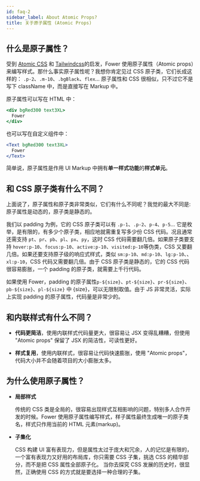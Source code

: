 ```yaml
---
id: faq-2
sidebar_label: About Atomic Props?
title: 关于原子属性 (Atomic Props)
---
```


## 什么是原子属性？

受到 [Atomic CSS](https://acss.io/) 和 [Tailwindcss](https://tailwindcss.com/)的启发，Fower 使用原子属性（Atomic props）来编写样式。那什么事实原子属性呢？我想你肯定见过 CSS 原子类，它们长成这样的： `.p-2`、`.m-10`、`.bgBlack`、`flex`... 原子属性和 CSS 很相似，只不过它不是写下 className 中，而是直接写在 Markup 中。

原子属性可以写在 HTML 中：

```jsx
<div bgRed300 text3XL>
  Fower
</div>
```

也可以写在自定义组件中：

```jsx live
<Text bgRed300 text3XL>
  Fower
</Text>
```

简单说，原子属性是作用 UI Markup 中拥有**单一样式功能**的**样式单元**。

## 和 CSS 原子类有什么不同？

上面说了，原子属性和原子类非常类似，它们有什么不同呢？我觉的最大不同是: 原子属性是动态的，原子类是静态的。

我们以 padding 为例，它的 CSS 原子类可以有 `.p-1`、`.p-2`、`p-4`、`p-5`... 它是枚举，是有限的，有多少个原子类，相应地就需重复写多少份 CSS 代码。况且通常还需支持 `pt`、`pr`、`pb`、`pl`、`px`、`py`，这时 CSS 代码需要翻几倍。如果原子类要支持 `hover:p-10`、`focus:p-10`、`active:p-10`、`visited:p-10`等伪类，CSS 又要翻几倍。如果还要支持原子级的响应式样式，类似 `sm:p-10`、`md:p-10`、`lg:p-10`、、`xl:p-10`，CSS 代码又需要翻几倍。由于 CSS 原子类是静态的，它的 CSS 代码很容易膨胀，一个 padding 的原子类，就需要上千行代码。

如果使用 Fower，padding 的原子属性`p-${size}`、`pt-${size}`、`pr-${size}`、`pb-${size}`、`pl-${size}` 中 {size}，可以无限制取值。由于 JS 非常灵活，实际上实现 padding 的原子属性，代码量是非常少的。

## 和内联样式有什么不同？

- **代码更简洁**，使用内联样式代码量更大，很容易让 JSX 变得乱糟糟，但使用 "Atomic props" 保留了 JSX 的简洁性，可读性更好。

- **样式复用**，使用内联样式，很容易让代码快速膨胀，使用 "Atomic props"，代码大小并不会随着项目的大小膨胀太多。

## 为什么使用原子属性？

- **局部样式**

  传统的 CSS 类是全局的，很容易出现样式互相影响的问题，特别多人合作开发的时候。Fower 使用原子属性编写样式，样子属性最终生成唯一的原子类名，样式只作用当前的 HTML 元素(markup)。

- **子集化**

  CSS 构建 UI 富有表现力，但是属性太过于庞大和冗余，人的记忆是有限的，一个富有表现力又好用的布局库，你只需要 CSS 子集，挑选 CSS 的精华部分，而不是把 CSS 属性全部原子化。
  当你去探究 CSS 发展的历史时，很显然，正确使用 CSS 的方式就是要选择一种合理的子集。
